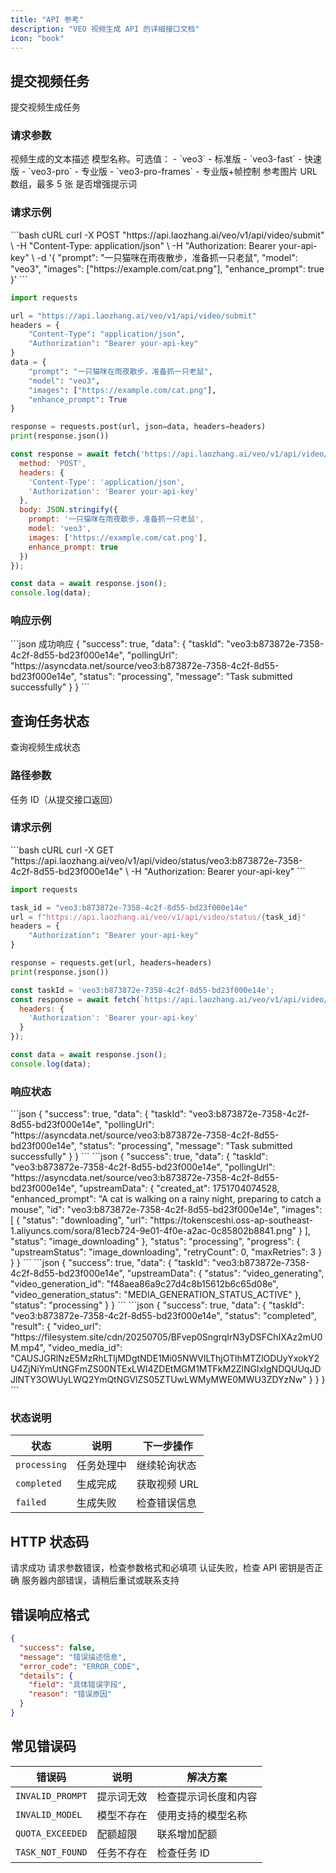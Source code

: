 ```yaml
---
title: "API 参考"
description: "VEO 视频生成 API 的详细接口文档"
icon: "book"
---
```


## 提交视频任务

<ParamField method="POST" path="/veo/v1/api/video/submit">
  提交视频生成任务
</ParamField>

### 请求参数

<ParamField body="prompt" type="string" required>
  视频生成的文本描述
</ParamField>

<ParamField body="model" type="string" default="veo3">
  模型名称。可选值：
  - `veo3` - 标准版
  - `veo3-fast` - 快速版
  - `veo3-pro` - 专业版
  - `veo3-pro-frames` - 专业版+帧控制
</ParamField>

<ParamField body="images" type="array">
  参考图片 URL 数组，最多 5 张
</ParamField>

<ParamField body="enhance_prompt" type="boolean" default={false}>
  是否增强提示词
</ParamField>

### 请求示例

<CodeGroup>
```bash cURL
curl -X POST "https://api.laozhang.ai/veo/v1/api/video/submit" \
  -H "Content-Type: application/json" \
  -H "Authorization: Bearer your-api-key" \
  -d '{
    "prompt": "一只猫咪在雨夜散步，准备抓一只老鼠",
    "model": "veo3",
    "images": ["https://example.com/cat.png"],
    "enhance_prompt": true
  }'
```

```python Python
import requests

url = "https://api.laozhang.ai/veo/v1/api/video/submit"
headers = {
    "Content-Type": "application/json",
    "Authorization": "Bearer your-api-key"
}
data = {
    "prompt": "一只猫咪在雨夜散步，准备抓一只老鼠",
    "model": "veo3",
    "images": ["https://example.com/cat.png"],
    "enhance_prompt": True
}

response = requests.post(url, json=data, headers=headers)
print(response.json())
```

```javascript JavaScript
const response = await fetch('https://api.laozhang.ai/veo/v1/api/video/submit', {
  method: 'POST',
  headers: {
    'Content-Type': 'application/json',
    'Authorization': 'Bearer your-api-key'
  },
  body: JSON.stringify({
    prompt: '一只猫咪在雨夜散步，准备抓一只老鼠',
    model: 'veo3',
    images: ['https://example.com/cat.png'],
    enhance_prompt: true
  })
});

const data = await response.json();
console.log(data);
```
</CodeGroup>

### 响应示例

<ResponseExample>
```json 成功响应
{
  "success": true,
  "data": {
    "taskId": "veo3:b873872e-7358-4c2f-8d55-bd23f000e14e",
    "pollingUrl": "https://asyncdata.net/source/veo3:b873872e-7358-4c2f-8d55-bd23f000e14e",
    "status": "processing",
    "message": "Task submitted successfully"
  }
}
```
</ResponseExample>

## 查询任务状态

<ParamField method="GET" path="/veo/v1/api/video/status/{taskId}">
  查询视频生成状态
</ParamField>

### 路径参数

<ParamField path="taskId" type="string" required>
  任务 ID（从提交接口返回）
</ParamField>

### 请求示例

<CodeGroup>
```bash cURL
curl -X GET "https://api.laozhang.ai/veo/v1/api/video/status/veo3:b873872e-7358-4c2f-8d55-bd23f000e14e" \
  -H "Authorization: Bearer your-api-key"
```

```python Python
import requests

task_id = "veo3:b873872e-7358-4c2f-8d55-bd23f000e14e"
url = f"https://api.laozhang.ai/veo/v1/api/video/status/{task_id}"
headers = {
    "Authorization": "Bearer your-api-key"
}

response = requests.get(url, headers=headers)
print(response.json())
```

```javascript JavaScript
const taskId = 'veo3:b873872e-7358-4c2f-8d55-bd23f000e14e';
const response = await fetch(`https://api.laozhang.ai/veo/v1/api/video/status/${taskId}`, {
  headers: {
    'Authorization': 'Bearer your-api-key'
  }
});

const data = await response.json();
console.log(data);
```
</CodeGroup>

### 响应状态

<Tabs>
  <Tab title="任务提交">
    ```json
    {
      "success": true,
      "data": {
        "taskId": "veo3:b873872e-7358-4c2f-8d55-bd23f000e14e",
        "pollingUrl": "https://asyncdata.net/source/veo3:b873872e-7358-4c2f-8d55-bd23f000e14e",
        "status": "processing",
        "message": "Task submitted successfully"
      }
    }
    ```
  </Tab>
  
  <Tab title="图片下载中">
    ```json
    {
      "success": true,
      "data": {
        "taskId": "veo3:b873872e-7358-4c2f-8d55-bd23f000e14e",
        "pollingUrl": "https://asyncdata.net/source/veo3:b873872e-7358-4c2f-8d55-bd23f000e14e",
        "upstreamData": {
          "created_at": 1751704074528,
          "enhanced_prompt": "A cat is walking on a rainy night, preparing to catch a mouse",
          "id": "veo3:b873872e-7358-4c2f-8d55-bd23f000e14e",
          "images": [
            {
              "status": "downloading",
              "url": "https://tokensceshi.oss-ap-southeast-1.aliyuncs.com/sora/81ecb724-9e01-4f0e-a2ac-0c85802b8841.png"
            }
          ],
          "status": "image_downloading"
        },
        "status": "processing",
        "progress": {
          "upstreamStatus": "image_downloading",
          "retryCount": 0,
          "maxRetries": 3
        }
      }
    }
    ```
  </Tab>
  
  <Tab title="视频生成中">
    ```json
    {
      "success": true,
      "data": {
        "taskId": "veo3:b873872e-7358-4c2f-8d55-bd23f000e14e",
        "upstreamData": {
          "status": "video_generating",
          "video_generation_id": "f48aea86a9c27d4c8b15612b6c65d08e",
          "video_generation_status": "MEDIA_GENERATION_STATUS_ACTIVE"
        },
        "status": "processing"
      }
    }
    ```
  </Tab>
  
  <Tab title="生成完成">
    ```json
    {
      "success": true,
      "data": {
        "taskId": "veo3:b873872e-7358-4c2f-8d55-bd23f000e14e",
        "status": "completed",
        "result": {
          "video_url": "https://filesystem.site/cdn/20250705/BFvep0SngrqIrN3yDSFChIXAz2mU0M.mp4",
          "video_media_id": "CAUSJGRlNzE5MzRhLTljMDgtNDE1Mi05NWVlLThjOTlhMTZlODUyYxokY2U4ZjNiYmUtNGFmZS00NTExLWI4ZDEtMGM1MTFkM2ZlNGIxIgNDQUUqJDJlNTY3OWUyLWQ2YmQtNGVlZS05ZTUwLWMyMWE0MWU3ZDYzNw"
        }
      }
    }
    ```
  </Tab>
</Tabs>

### 状态说明

| 状态 | 说明 | 下一步操作 |
|------|------|------------|
| `processing` | 任务处理中 | 继续轮询状态 |
| `completed` | 生成完成 | 获取视频 URL |
| `failed` | 生成失败 | 检查错误信息 |

## HTTP 状态码

<ResponseField name="200" type="成功">
  请求成功
</ResponseField>

<ResponseField name="400" type="客户端错误">
  请求参数错误，检查参数格式和必填项
</ResponseField>

<ResponseField name="401" type="认证错误">
  认证失败，检查 API 密钥是否正确
</ResponseField>

<ResponseField name="500" type="服务器错误">
  服务器内部错误，请稍后重试或联系支持
</ResponseField>

## 错误响应格式

```json
{
  "success": false,
  "message": "错误描述信息",
  "error_code": "ERROR_CODE",
  "details": {
    "field": "具体错误字段",
    "reason": "错误原因"
  }
}
```

## 常见错误码

| 错误码 | 说明 | 解决方案 |
|--------|------|----------|
| `INVALID_PROMPT` | 提示词无效 | 检查提示词长度和内容 |
| `INVALID_MODEL` | 模型不存在 | 使用支持的模型名称 |
| `QUOTA_EXCEEDED` | 配额超限 | 联系增加配额 |
| `TASK_NOT_FOUND` | 任务不存在 | 检查任务 ID |